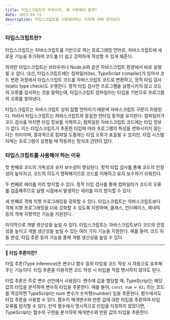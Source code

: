 ```yaml
---
title: 타입스크립트란 무엇이며, 왜 사용해야 할까?
date: 2023-04-15
description: 타입스크립트를 사용해야하는 이유에 대해 알아보자
---
```


### 타입스크립트란?

타입스크립트는 자바스크립트를 기반으로 하는 프로그래밍 언어로, 자바스크립트에 새로운 기능을 추가하여 코드를 더 쉽고 강력하게 작성할 수 있게 해준다.

하지만 타입스크립트는 브라우저나 Node.js와 같은 자바스크립트 환경에서 바로 실행될 수 없다. 대신, 타입스크립트에는 컴파일러(tsc, TypeScript compiler)가 있어서 코드 변환 과정에서 타입스크립트 코드를 자바스크립트 코드로 변환하고, 정적 타입 검사(static type check)도 수행한다. 정적 타입 검사란 프로그램을 실행시키지 않고 코드의 오류를 검사하는 것을 말하는데, 타입스크립트 컴파일러는 타입을 기반으로 프로그램의 오류를 찾아낸다.

타입스크립트는 자바스크립트 상위 집합 언어이기 때문에 자바스크립트 구문이 허용된다. 따라서 타입스크립트는 자바스크립트와 동일한 런타임 동작을 유지한다. 컴파일러가 코드 검사를 마치면 타입 정보를 삭제하고, 컴파일된 자바스크립트 코드에는 타입 정보가 없다. 이는 타입스크립트가 추론한 타입에 따라 프로그램의 특성을 변화시키지 않는다는 의미이며, 결과적으로 컴파일 도중에는 타입 오류가 표출될 수 있지만, 타입 시스템 자체는 프로그램이 실행될 때 작동하는 방식과 관련이 없다.

### 타입스크립트를 사용해야 하는 이유

첫 번째로 코드의 가독성과 유지 보수성이 향상된다. 정적 타입 검사를 통해 코드의 안정성이 높아지고, 코드의 의도가 명확해지므로 코드를 이해하고 유지 보수하기 쉬워진다.

두 번째로 에러를 미리 방지할 수 있다. 정적 타입 검사를 통해 컴파일러가 코드의 오류를 검출해주므로 실행 시점에서 발생하는 에러를 미리 방지할 수 있다.

세 번째로 객체 지향 프로그래밍을 강화할 수 있다. 타입스크립트는 자바스크립트보다 객체 지향 프로그래밍을 더욱 강화할 수 있도록 지원하며, 클래스, 인터페이스, 제네릭 등의 객체 지향적인 기능을 지원한다.

마지막으로 개발 생산성을 높일 수 있다. 타입스크립트는 자바스크립트보다 코드의 안정성을 높이고 개발 생산성을 높일 수 있는 여러 가지 기능을 지원한다. 예를 들어, 코드 자동 완성, 타입 추론 등의 기능을 통해 개발 생산성을 높일 수 있다.

---

**🤔 타입 추론이란?**

타입 추론(Type inference)은 변수나 함수 등의 타입을 코드 작성 시 자동으로 유추해주는 기능이다. 타입 추론을 이용하면 코드 작성 시 타입을 직접 명시하지 않아도 된다.

타입 추론은 주로 변수 선언에서 사용된다. 변수에 값을 할당할 때, TypeScript는 해당 값의 타입을 분석하여 변수의 타입을 추론한다. 예를 들어, `const num = 42;` 라는 코드를 작성하면 TypeScript는 num 변수가 숫자형(number) 임을 추론한다. 함수에서도 타입 추론을 사용할 수 있다. 함수의 매개변수와 반환 값에 대한 타입을 추론하여 타입 오류를 방지할 수 있다. 만약 함수에서 명시적으로 타입을 지정하지 않았다면, TypeScript는 함수의 구현을 분석하여 매개변수와 반환 값의 타입을 추론한다.
